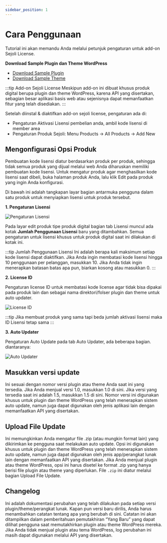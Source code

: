 ```yaml
---
sidebar_position: 1
---
```


# Cara Penggunaan

Tutorial ini akan memandu Anda melalui petunjuk pengaturan untuk add-on Sejoli License.

**Download Sample Plugin dan Theme WordPress**
- [Download Sample Plugin](./files/sejoli-sample-plugin.zip)
- [Download Sample Theme](./files/sejoli-sample-theme.zip)

:::tip Add-on Sejoli License
Meskipun add-on ini dibuat khusus produk digital berupa plugin dan theme WordPress, karena API yang disertakan, sebagian besar aplikasi basis web atau sejenisnya dapat memanfaatkan fitur yang telah disediakan.
:::

Setelah diinstal & diaktifkan add-on sejoli license, pengaturan ada di:
- Pengaturan Aktivasi Lisensi pembelian anda, ambil kode lisensi di member area
- Pengaturan Produk Sejoli: Menu Products → All  Products → Add New

## Mengonfigurasi Opsi Produk

Pembuatan kode lisensi diatur berdasarkan produk per produk, sehingga tidak semua produk yang dijual melalui web Anda diharuskan memiliki pembuatan kode lisensi. Untuk mengatur produk agar menghasilkan kode lisensi saat dibeli, buka halaman produk Anda, lalu klik Edit pada produk yang ingin Anda konfigurasi.

Di bawah ini adalah tangkapan layar bagian antarmuka pengguna dalam satu produk untuk menyiapkan lisensi untuk produk tersebut.

**1. Pengaturan Lisensi**

![Pengaturan Lisensi](./img/Xnapper-2024-10-17-12.55.05.png)

Pada layar edit produk tipe produk digital bagian tab Lisensi muncul ada kotak **Jumlah Penggunaan Lisensi** baru yang ditambahkan. Semua pengaturan untuk lisensi khusus untuk produk digital saat ini dilakukan di kotak ini.

:::tip Jumlah Penggunaan Lisensi
Ini adalah berapa kali maksimum setiap kode lisensi dapat diaktifkan. Jika Anda ingin membatasi kode lisensi hingga 10 penggunaan per pelanggan, masukkan 10. Jika Anda tidak ingin menerapkan batasan batas apa pun, biarkan kosong atau masukkan 0.
:::


**2. License ID**

Pengaturan license ID untuk membatasi kode license agar tidak bisa dipakai pada produk lain dan sebagai nama direktori/folser plugin dan theme untuk auto updater.

![License ID](./img/Xnapper-2024-10-17-13.09.48.png)

:::tip
Jika membuat produk yang sama tapi beda jumlah aktivasi lisensi maka ID Lisensi tetap sama
:::


**3. Auto Updater**

Pengaturan Auto Update pada tab Auto Updater, ada beberapa bagian. diantaranya:

![Auto Updater](./img/Xnapper-2024-10-17-13.18.18.png)


## Masukkan versi update

Ini sesuai dengan nomor versi plugin atau theme Anda saat ini yang tersedia. Jika Anda menjual versi 1.0, masukkan 1.0 di sini. Jika versi yang tersedia saat ini adalah 1.5, masukkan 1.5 di sini. Nomor versi ini digunakan khusus untuk plugin dan theme WordPress yang telah menerapkan sistem auto update, namun juga dapat digunakan oleh jenis aplikasi lain dengan memanfaatkan API yang disertakan.

## Upload File Update

Ini memungkinkan Anda mengatur file .zip (atau mungkin format lain) yang dikirimkan ke pengguna saat melakukan auto update. Opsi ini digunakan khusus untuk plugin dan theme WordPress yang telah menerapkan sistem auto update, namun juga dapat digunakan oleh jenis app/perangkat lunak lain dengan memanfaatkan API yang disertakan. Jika Anda menjual plugin atau theme WordPress, opsi ini harus disetel ke format .zip yang hanya berisi file plugin atau theme yang diperlukan. File `.zip` ini diatur melalui bagian Upload File Update.

## Changelog

Ini adalah dokumentasi perubahan yang telah dilakukan pada setiap versi plugin/theme/perangkat lunak. Kapan pun versi baru dirilis, Anda harus menambahkan catatan tentang apa yang berubah di sini. Catatan ini akan ditampilkan dalam pemberitahuan pemutakhiran “Yang Baru” yang dapat dilihat pengguna saat memutakhirkan plugin atau theme WordPress mereka. Jika Anda tidak menjual plugin atau tema WordPress, log perubahan ini masih dapat digunakan melalui API yang disertakan.